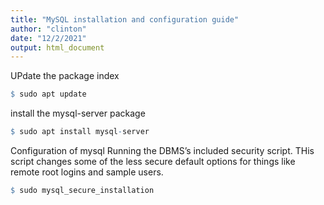 ```yaml
---
title: "MySQL installation and configuration guide"
author: "clinton"
date: "12/2/2021"
output: html_document
---
```



UPdate the package index
```r
$ sudo apt update
```

install the mysql-server package
```r
$ sudo apt install mysql-server
```

Configuration of mysql
Running the DBMS's included security script. THis script changes some of the less secure default options for things like remote root logins and sample users.  

```r
$ sudo mysql_secure_installation 
```

